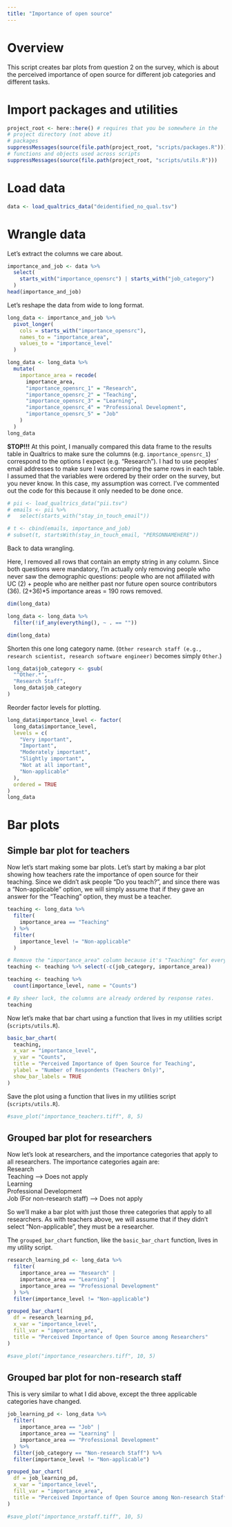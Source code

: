 ```yaml
---
title: "Importance of open source"
---
```


# Overview
This script creates bar plots from question 2 on the survey, which is about the perceived importance of open source for different job categories and different tasks.


# Import packages and utilities
```r
project_root <- here::here() # requires that you be somewhere in the
# project directory (not above it)
# packages
suppressMessages(source(file.path(project_root, "scripts/packages.R")))
# functions and objects used across scripts
suppressMessages(source(file.path(project_root, "scripts/utils.R")))
```

# Load data
```r
data <- load_qualtrics_data("deidentified_no_qual.tsv")
```

# Wrangle data
Let's extract the columns we care about.
```r
importance_and_job <- data %>%
  select(
    starts_with("importance_opensrc") | starts_with("job_category")
  )
head(importance_and_job)
```

Let's reshape the data from wide to long format.
```r
long_data <- importance_and_job %>%
  pivot_longer(
    cols = starts_with("importance_opensrc"),
    names_to = "importance_area",
    values_to = "importance_level"
  )

long_data <- long_data %>%
  mutate(
    importance_area = recode(
      importance_area,
      "importance_opensrc_1" = "Research",
      "importance_opensrc_2" = "Teaching",
      "importance_opensrc_3" = "Learning",
      "importance_opensrc_4" = "Professional Development",
      "importance_opensrc_5" = "Job"
    )
  )
long_data
```

**STOP!!!** At this point, I manually compared this data frame to the results table in Qualtrics to make sure the columns (e.g. `importance_opensrc_1`) correspond to the options I expect (e.g. "Research"). I had to use peoples' email addresses to make sure I was comparing the same rows in each table. I assumed that the variables were ordered by their order on the survey, but you never know. In this case, my assumption was correct. I've commented out the code for this because it only needed to be done once.
```r
# pii <- load_qualtrics_data("pii.tsv")
# emails <- pii %>%
#   select(starts_with("stay_in_touch_email"))

# t <- cbind(emails, importance_and_job)
# subset(t, startsWith(stay_in_touch_email, "PERSONNAMEHERE"))
```

Back to data wrangling.

Here, I removed all rows that contain an empty string in any column. Since both questions were mandatory, I'm actually only removing people who never saw the demographic questions: people who are not affiliated with UC (2) + people who are neither past nor future open source contributors (36). (2+36)*5 importance areas = 190 rows removed.
```r
dim(long_data)

long_data <- long_data %>%
  filter(!if_any(everything(), ~ . == ""))

dim(long_data)
```

Shorten this one long category name. (`Other research staff (e.g., research scientist, research software engineer)` becomes simply `Other`.)
```r
long_data$job_category <- gsub(
  "^Other.*",
  "Research Staff",
  long_data$job_category
)
```

Reorder factor levels for plotting.
```r
long_data$importance_level <- factor(
  long_data$importance_level,
  levels = c(
    "Very important",
    "Important",
    "Moderately important",
    "Slightly important",
    "Not at all important",
    "Non-applicable"
  ),
  ordered = TRUE
)
long_data
```

# Bar plots

## Simple bar plot for teachers
Now let's start making some bar plots. Let's start by making a bar plot showing how teachers rate the importance of open source for their teaching. Since we didn't ask people "Do you teach?", and since there was a "Non-applicable" option, we will simply assume that if they gave an answer for the "Teaching" option, they must be a teacher.
```r
teaching <- long_data %>%
  filter(
    importance_area == "Teaching"
  ) %>%
  filter(
    importance_level != "Non-applicable"
  )

# Remove the "importance_area" column because it's "Teaching" for every row.
teaching <- teaching %>% select(-c(job_category, importance_area))

teaching <- teaching %>%
  count(importance_level, name = "Counts")

# By sheer luck, the columns are already ordered by response rates.
teaching
```
Now let's make that bar chart using a function that lives in my utilities script (`scripts/utils.R`).
```r
basic_bar_chart(
  teaching,
  x_var = "importance_level",
  y_var = "Counts",
  title = "Perceived Importance of Open Source for Teaching",
  ylabel = "Number of Respondents (Teachers Only)",
  show_bar_labels = TRUE
)
```
Save the plot using a function that lives in my utilities script (`scripts/utils.R`).
```r
#save_plot("importance_teachers.tiff", 8, 5)
```

## Grouped bar plot for researchers
Now let's look at researchers, and the importance categories that apply to all researchers. The importance categories again are:\
Research\
Teaching --> Does not apply\
Learning\
Professional Development\
Job (For non-research staff) --> Does not apply\

So we'll make a bar plot with just those three categories that apply to all researchers. As with teachers above, we will assume that if they didn't select "Non-applicable", they must be a researcher.

The `grouped_bar_chart` function, like the `basic_bar_chart` function, lives in my utility script.
```r
research_learning_pd <- long_data %>%
  filter(
    importance_area == "Research" |
    importance_area == "Learning" |
    importance_area == "Professional Development"
  ) %>%
  filter(importance_level != "Non-applicable")

grouped_bar_chart(
  df = research_learning_pd,
  x_var = "importance_level",
  fill_var = "importance_area",
  title = "Perceived Importance of Open Source among Researchers"
)

#save_plot("importance_researchers.tiff", 10, 5)
```

## Grouped bar plot for non-research staff
This is very similar to what I did above, except the three applicable categories have changed.
```r
job_learning_pd <- long_data %>%
  filter(
    importance_area == "Job" |
    importance_area == "Learning" |
    importance_area == "Professional Development"
  ) %>%
  filter(job_category == "Non-research Staff") %>%
  filter(importance_level != "Non-applicable")

grouped_bar_chart(
  df = job_learning_pd,
  x_var = "importance_level",
  fill_var = "importance_area",
  title = "Perceived Importance of Open Source among Non-research Staff"
)

#save_plot("importance_nrstaff.tiff", 10, 5)
```

